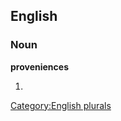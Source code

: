 
==English==

===Noun===
'''proveniences'''

# {{plural of|[[provenience]]}}

[[Category:English plurals]]
